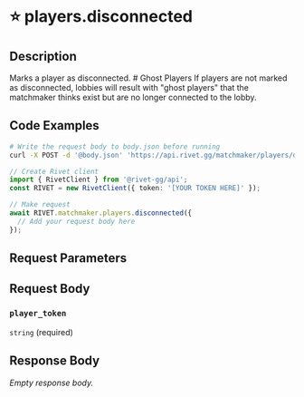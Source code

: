 

# ⭐️ players.disconnected



## Description

Marks a player as disconnected. # Ghost Players If players are not marked as disconnected, lobbies will result with "ghost players" that the matchmaker thinks exist but are no longer connected to the lobby.


## Code Examples

<CodeGroup title='Request' tag='POST' label='https://api.rivet.gg/matchmaker/players/disconnected'>

```bash {{ "title": "cURL" }}
# Write the request body to body.json before running
curl -X POST -d '@body.json' 'https://api.rivet.gg/matchmaker/players/disconnected'
```

```ts
// Create Rivet client
import { RivetClient } from '@rivet-gg/api';
const RIVET = new RivetClient({ token: '[YOUR TOKEN HERE]' });

// Make request
await RIVET.matchmaker.players.disconnected({
  // Add your request body here
});
```

</CodeGroup>


## Request Parameters


## Request Body

### `player_token`

`string` (required)




## Response Body

_Empty response body._
